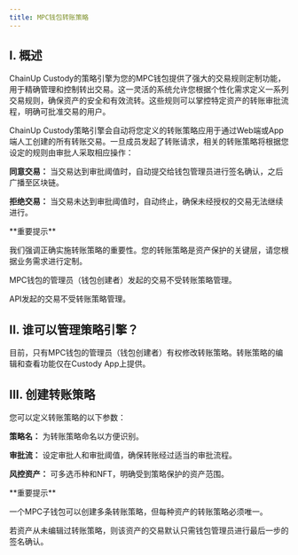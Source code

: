```yaml
---
title: MPC钱包转账策略
---
```


## I. 概述
ChainUp Custody的策略引擎为您的MPC钱包提供了强大的交易规则定制功能，用于精确管理和控制转出交易。这一灵活的系统允许您根据个性化需求定义一系列交易规则，确保资产的安全和有效流转。这些规则可以掌控特定资产的转账审批流程，明确可批准交易的用户。


ChainUp Custody策略引擎会自动将您定义的转账策略应用于通过Web端或App端人工创建的所有转账交易。一旦成员发起了转账请求，相关的转账策略将根据您设定的规则由审批人采取相应操作：

**同意交易：** 当交易达到审批阈值时，自动提交给钱包管理员进行签名确认，之后广播至区块链。

**拒绝交易：** 当交易未达到审批阈值时，自动终止，确保未经授权的交易无法继续进行。



<Warning>
**重要提示**

我们强调正确实施转账策略的重要性。您的转账策略是资产保护的关键层，请您根据业务需求进行定制。

MPC钱包的管理员（钱包创建者）发起的交易不受转账策略管理。

API发起的交易不受转账策略管理。
</Warning>



## II. 谁可以管理策略引擎？

目前，只有MPC钱包的管理员（钱包创建者）有权修改转账策略。转账策略的编辑和查看功能仅在Custody App上提供。




## III. 创建转账策略

您可以定义转账策略的以下参数：

**策略名：** 为转账策略命名以方便识别。

**审批流：** 设定审批人和审批阈值，确保转账经过适当的审批流程。

**风控资产：** 可多选币种和NFT，明确受到策略保护的资产范围。




<Warning>
**重要提示**

一个MPC子钱包可以创建多条转账策略，但每种资产的转账策略必须唯一。

若资产从未编辑过转账策略，则该资产的交易默认只需钱包管理员进行最后一步的签名确认。
</Warning>
